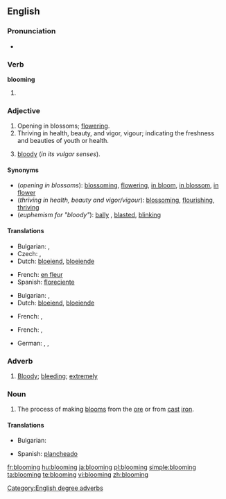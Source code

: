 ==English==

===Pronunciation===
* {{audio|en-us-blooming.ogg|Audio (US)}}

===Verb===
'''blooming'''

# {{present participle of|bloom}}

===Adjective===
{{en-adj}}

# Opening in blossoms; [[flower]]ing.
# Thriving in health, beauty, and vigor, vigour; indicating the freshness and beauties of youth or health.
# {{British|euphemistic}} [[bloody]] (''in its vulgar senses'').

====Synonyms====
* (''opening in blossoms''): [[blossoming]], [[flowering]], [[in bloom]], [[in blossom]], [[in flower]]
* (''thriving in health, beauty and vigor/vigour''): [[blossom]]ing, [[flourish]]ing, [[thrive|thriving]]
* (''euphemism for "bloody"''): [[bally]] {{British}}, [[blasted]], [[blinking]]

====Translations====
{{trans-top|opening in blossoms}}
* Bulgarian: {{t|bg|цъфтящ}},  {{t|bg|разцъфнал}}
* Czech: {{t-|cs|kvetoucí}},  {{t-|cs|rozkvetlý}}
* Dutch: [[bloeiend]], [[bloeiende]]
{{trans-mid}}
* French: [[en fleur]]
* Spanish: [[floreciente]]
{{trans-bottom}}

{{trans-top|thriving in health, beauty and vigor/vigour}}
* Bulgarian: {{t|bg|цветущ}},  {{t|bg|преуспяващ}}
* Dutch: [[bloeiend]], [[bloeiende]]
{{trans-mid}}
* French: {{t+|fr|florissant|m}}, {{t+|fr|florissante|f}}
{{trans-bottom}}

{{trans-top|euphemism for "bloody"}}
* French: {{t+|fr|sacré|m}}, {{t+|fr|sacrée|f}}
{{trans-mid}}
* German: {{t|de|verflixt}},  {{t|de|verdammt}},  {{t|de|verflucht}}
{{trans-bottom}}

===Adverb===
{{en-adv}}

# {{euphemism}} [[bloody|Bloody]]; [[bleeding]]; [[extremely]]

===Noun===
{{en-noun|-}}

# {{metallurgy}} The process of making [[bloom]]s from the [[ore]] or from [[cast]] [[iron]].

====Translations====
{{trans-top|blooming}}
* Bulgarian: {{t|bg|блуминг}}
{{trans-mid}}
* Spanish: [[plancheado]]
{{trans-bottom}}

[[Category:English degree adverbs]]
[[fr:blooming]]
[[hu:blooming]]
[[ja:blooming]]
[[pl:blooming]]
[[simple:blooming]]
[[ta:blooming]]
[[te:blooming]]
[[vi:blooming]]
[[zh:blooming]]